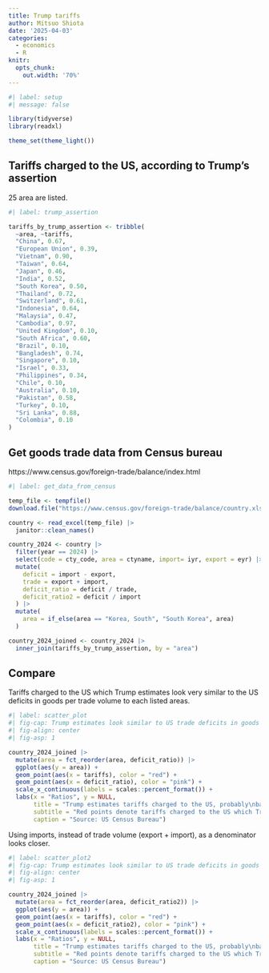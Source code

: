 ```yaml
---
title: Trump tariffs
author: Mitsuo Shiota
date: '2025-04-03'
categories:
  - economics
  - R
knitr: 
  opts_chunk: 
    out.width: '70%'
---
```


```r
#| label: setup
#| message: false

library(tidyverse)
library(readxl)

theme_set(theme_light())
```

## Tariffs charged to the US, according to Trump's assertion

25 area are listed.

```r
#| label: trump_assertion

tariffs_by_trump_assertion <- tribble(
  ~area, ~tariffs,
  "China", 0.67,
  "European Union", 0.39,
  "Vietnam", 0.90,
  "Taiwan", 0.64,
  "Japan", 0.46,
  "India", 0.52,
  "South Korea", 0.50,
  "Thailand", 0.72,
  "Switzerland", 0.61,
  "Indonesia", 0.64,
  "Malaysia", 0.47,
  "Cambodia", 0.97,
  "United Kingdom", 0.10,
  "South Africa", 0.60,
  "Brazil", 0.10,
  "Bangladesh", 0.74,
  "Singapore", 0.10,
  "Israel", 0.33,
  "Philippines", 0.34,
  "Chile", 0.10,
  "Australia", 0.10,
  "Pakistan", 0.58,
  "Turkey", 0.10,
  "Sri Lanka", 0.88,
  "Colombia", 0.10
)

```

## Get goods trade data from Census bureau

https://www.census.gov/foreign-trade/balance/index.html

```r
#| label: get_data_from_census

temp_file <- tempfile()
download.file("https://www.census.gov/foreign-trade/balance/country.xlsx", destfile = temp_file)

country <- read_excel(temp_file) |> 
  janitor::clean_names()

country_2024 <- country |> 
  filter(year == 2024) |> 
  select(code = cty_code, area = ctyname, import= iyr, export = eyr) |> 
  mutate(
    deficit = import - export,
    trade = export + import,
    deficit_ratio = deficit / trade,
    deficit_ratio2 = deficit / import
  ) |> 
  mutate(
    area = if_else(area == "Korea, South", "South Korea", area)
  )

country_2024_joined <- country_2024 |> 
  inner_join(tariffs_by_trump_assertion, by = "area")
```

## Compare

Tariffs charged to the US which Trump estimates look very similar to the US deficits in goods per trade volume to each listed areas.

```r
#| label: scatter_plot
#| fig-cap: Trump estimates look similar to US trade deficits in goods per trade volume
#| fig-align: center
#| fig-asp: 1

country_2024_joined |> 
  mutate(area = fct_reorder(area, deficit_ratio)) |> 
  ggplot(aes(y = area)) +
  geom_point(aes(x = tariffs), color = "red") +
  geom_point(aes(x = deficit_ratio), color = "pink") +
  scale_x_continuous(labels = scales::percent_format()) +
  labs(x = "Ratios", y = NULL,
       title = "Trump estimates tariffs charged to the US, probably\nbased on US trade deficits in goods per trade volume",
       subtitle = "Red points denote tariffs charged to the US which Trump estimates, and\npink points denote US trade deficits in goods per trade volume in 2024",
       caption = "Source: US Census Bureau")
```

Using imports, instead of trade volume (export + import), as a denominator looks closer.

```r
#| label: scatter_plot2
#| fig-cap: Trump estimates look similar to US trade deficits in goods imports
#| fig-align: center
#| fig-asp: 1

country_2024_joined |> 
  mutate(area = fct_reorder(area, deficit_ratio2)) |> 
  ggplot(aes(y = area)) +
  geom_point(aes(x = tariffs), color = "red") +
  geom_point(aes(x = deficit_ratio2), color = "pink") +
  scale_x_continuous(labels = scales::percent_format()) +
  labs(x = "Ratios", y = NULL,
       title = "Trump estimates tariffs charged to the US, probably\nbased on US trade deficits in goods imports",
       subtitle = "Red points denote tariffs charged to the US which Trump estimates, and\npink points denote US trade deficits in goods imports in 2024",
       caption = "Source: US Census Bureau")
```
